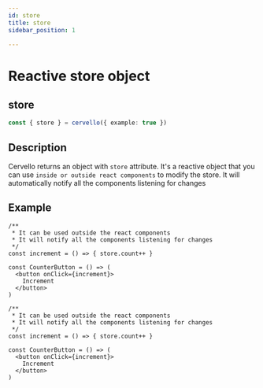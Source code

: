 ```yaml
---
id: store
title: store
sidebar_position: 1

---
```


# Reactive store object
## store
```ts
const { store } = cervello({ example: true })
```

## Description
Cervello returns an object with `store` attribute.
It's a reactive object that you can use `inside or outside react components` to modify the store.
It will automatically notify all the components listening for changes


## Example
<Tabs groupId="code-language">
  <TabItem value="jsx" label="JavaScript">


    /**
     * It can be used outside the react components
     * It will notify all the components listening for changes 
     */
    const increment = () => { store.count++ }

    const CounterButton = () => (
      <button onClick={increment}>
        Increment
      </button>
    )

  </TabItem>
  <TabItem value="tsx" label="TypeScript">


    /**
     * It can be used outside the react components
     * It will notify all the components listening for changes 
     */
    const increment = () => { store.count++ }

    const CounterButton = () => (
      <button onClick={increment}>
        Increment
      </button>
    )

  </TabItem>
</Tabs>
